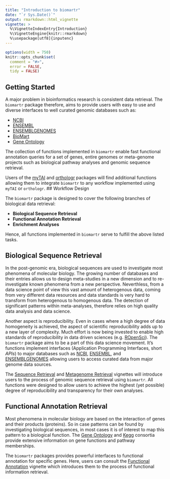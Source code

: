 ```yaml
---
title: "Introduction to biomartr"
date: "`r Sys.Date()`"
output: rmarkdown::html_vignette
vignette: >
  %\VignetteIndexEntry{Introduction}
  %\VignetteEngine{knitr::rmarkdown}
  %\usepackage[utf8]{inputenc}
---
```


```r
options(width = 750)
knitr::opts_chunk$set(
  comment = "#>",
  error = FALSE,
  tidy = FALSE)
```

## Getting Started

A major problem in bioinformatics research is consistent data retrieval. 
The `biomartr` package therefore, aims to provide users with easy to use and diverse interfaces to well curated genomic databases such as:

* [NCBI](http://www.ncbi.nlm.nih.gov/)
* [ENSEMBL](http://www.ensembl.org/index.html)
* [ENSEMBLGENOMES](http://ensemblgenomes.org/)
* [BioMart](http://www.biomart.org/)
* [Gene Ontology](http://geneontology.org/)

The collection of functions implemented in `biomartr` enable fast functional annotation queries for a set of genes, entire genomes or meta-genome projects such as biological pathway analyses and genomic sequence retrieval.

Users of the [myTAI](https://github.com/HajkD/myTAI) and [orthologr](https://github.com/HajkD/orthologr) packages will find additional functions allowing them to integrate `biomartr` to any workflow implemented using `myTAI` or `orthologr`. 
## Workflow Design

The `biomartr` package is designed to cover the following branches of biological data retrieval:

- __Biological Sequence Retrieval__
- __Functional Annotation Retrieval__
- __Enrichment Analyses__

Hence, all functions implemented in `biomartr` serve to fulfill the above listed tasks.


## Biological Sequence Retrieval

In the post-genomic era, biological sequences are used to investigate most phenomena of molecular biology. The growing number of databases and their entries allows us to design meta-studies in a new dimension and to re-investigate known phenomena from a new perspective. Neverthless, from a data science point of view this vast amount of heterogenous data, coming from very different data resources and data standards is very hard to transform from heterogenous to homogenous data. The detection of significant patterns within meta-analyses, therefore relies on high quality data analysis and data science.

Another aspect is reproducibility. Even in cases where a high degree of data homogeneity is achieved, the aspect of scientific reproducibility adds up to a new layer of complexity. Much effort is now being invested to enable high standards of reproducibility in data driven sciences (e.g. [ROpenSci](http://ropensci.org)). The `biomartr` package aims to be a part of this data science movement. It's functions implement interfaces (Application Programming Interfaces, short _APIs_) to major databases such as [NCBI](http://www.ncbi.nlm.nih.gov), [ENSEMBL](http://www.ensembl.org/index.html), and [ENSEMBLGENOMES](http://ensemblgenomes.org/) allowing users to access curated data from major genome data sources. 

The [Sequence Retrieval](https://github.com/HajkD/biomartr/blob/master/vignettes/Sequence_Retrieval.Rmd) and [Metagenome Retrieval](https://github.com/HajkD/biomartr/blob/master/vignettes/MetaGenome_Retrieval.Rmd) vignettes will introduce users to the process of genomic sequence retrieval using `biomartr`. All functions were designed to allow users to achieve the highest (yet possible) degree of reproducibility and transparency for their own analyses.



## Functional Annotation Retrieval

Most phenomena in molecular biology are based on the interaction of genes and their products (proteins). So in case patterns can be found by investigating biological sequences, in most cases it is of interest to map this pattern to a biological function. The [Gene Ontology](http://geneontology.org/) and [Kegg](http://www.genome.jp/kegg/kegg1a.html) consortia provide extensive information on gene functions and pathway memberships.

The `biomartr` packages provides powerful interfaces to functional annotation for specific genes.
Here, users can consult the [Functional Annotation](https://github.com/HajkD/biomartr/blob/master/vignettes/Functional_Annotation.Rmd) vignette which introduces them to the process of functional information retrieval. 







